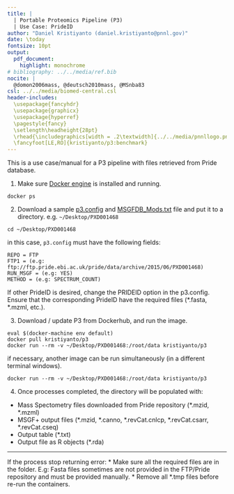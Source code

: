 ```yaml
---
title: | 
  | Portable Proteomics Pipeline (P3) 
  | Use Case: PrideID
author: "Daniel Kristiyanto (daniel.kristiyanto@pnnl.gov)"
date: \today
fontsize: 10pt
output: 
  pdf_document: 
    highlight: monochrome
# bibliography: ../../media/ref.bib
nocite: |
  @domon2006mass, @deutsch2010mass, @MSnba83
csl: ../../media/biomed-central.csl
header-includes:
  \usepackage{fancyhdr}
  \usepackage{graphicx}
  \usepackage{hyperref}
  \pagestyle{fancy}
  \setlength\headheight{28pt}
  \rhead{\includegraphics[width = .2\textwidth]{../../media/pnnllogo.png}}
  \fancyfoot[LE,RO]{kristiyanto/p3:benchmark}
---
```

\rule{\textwidth}{1pt}


This is a use case/manual for a P3 pipeline with files retrieved from Pride database. 

1. Make sure [Docker engine](https://docs.docker.com/engine/installation/) is installed and running.
```
docker ps
```
2. Download a sample [p3.config](p3.config) and [MSGFDB_Mods.txt](MSGFDB_Mods.txt) file and put it to a directory. e.g. `~/Desktop/PXD001468`

```
cd ~/Desktop/PXD001468
```
in this case, ```p3.config``` must have the following fields:
```
REPO = FTP
FTP1 = (e.g: ftp://ftp.pride.ebi.ac.uk/pride/data/archive/2015/06/PXD001468) 
RUN_MSGF = (e.g: YES)
METHOD = (e.g: SPECTRUM_COUNT)
```

If other PrideID is desired, change the PRIDEID option in the p3.config. Ensure that the corresponding PrideID have the required files (\*.fasta, \*.mzml, etc.).


3. Download / update P3 from Dockerhub, and run the image.

```
eval $(docker-machine env default)
docker pull kristiyanto/p3
docker run --rm -v ~/Desktop/PXD001468:/root/data kristiyanto/p3
```
if necessary, another image can be run simultaneously (in a different terminal windows).
```
docker run --rm -v ~/Desktop/PXD001468:/root/data kristiyanto/p3
```

4. Once processes completed, the directory will be populated with:
+ Mass Spectometry files downloaded from Pride repository (\*.mzid, \*.mzml)
+ MSGF+ output files (\*.mzid, \*.canno, \*.revCat.cnlcp, *.revCat.csarr, \*.revCat.cseq)
+ Output table (\*.txt)
+ Output file as R objects (\*.rda)

***

If the process stop returning error:
* Make sure all the required files are in the folder. E.g: Fasta files sometimes are not provided in the FTP/Pride repository and must be provided manually. 
* Remove all \*.tmp files before re-run the containers.
